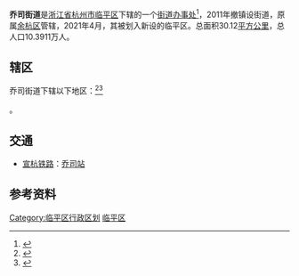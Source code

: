 {{中国乡级行政区
|景观照片文件名 = Qiaosi Mass Grave 05 2017-02.jpg
|景观照片描述 = [[乔司千人坑|乔司千人坑]]
|汉语拼音 = 
|其他语言 = 
|其他语言名称 = 
|旧称 = 桥司<sub>（《北新关志》）</sub>
|地名出处 = 
|位置图文件名 = 
|位置图描述 = 
|自定义图片= 
|建置时间 = 
|政府驻地 = 浙江省杭州市临平区乔井路268号
|毗邻 = 
|总面积 = 30.12[[平方公里|平方公里]]
|总人口 = 
|总人口年份 = 
|户籍人口 = 
|户籍人口年份 = 
|常住人口 = 10.3911万人
|常住人口年份 = 2011
|人口密度 = 3449.90人/km²
|GDP = 
|GDP年份 = 
|邮政编码 = 311100
|电话区号 = 571
|官方网站 = 
|网站名称 = 
|33/01/10/006/000
}}
'''乔司街道'''是[[浙江省|浙江省]][[杭州市|杭州市]][[临平区|临平区]]下辖的一个[[街道办事处|街道办事处]]<ref>{{PRC admin/ref sgc|{{PRC admin/parent|33/01/10/006/000}}}}</ref>，2011年撤镇设街道，原属[[余杭区|余杭区]]管辖，2021年4月，其被划入新设的临平区。总面积30.12[[平方公里|平方公里]]，总人口10.3911万人。

==辖区==
乔司街道下辖以下地区：<ref>{{PRC admin/ref sgc|33/01/10/006/000}}</ref><ref>{{Cite web |url=https://www.thepaper.cn/newsDetail_forward_9024518 |title=存档副本 |access-date=2020-12-31 |archive-date=2022-04-10 |archive-url=https://web.archive.org/web/20220410082848/https://www.thepaper.cn/newsDetail_forward_9024518 }}</ref>

{{PRC admin/children|33/01/10/006/000}}。

== 交通 ==
* {{rint|cn|rail}}[[宣杭铁路|宣杭铁路]]：[[乔司站_(中国铁路)|乔司站]]

== 参考资料 ==
{{Reflist|2}}

{{临平区行政区划}}

[[Category:临平区行政区划|Category:临平区行政区划]]
[[Category:杭州市街道_(行政区划)|临平区]]